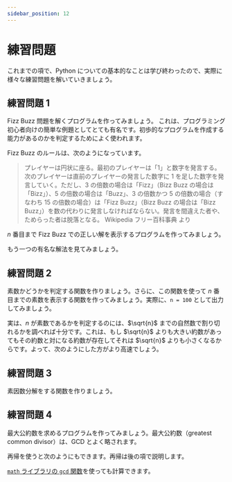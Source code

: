 ```yaml
---
sidebar_position: 12
---
```



# 練習問題

これまでの項で、Python についての基本的なことは学び終わったので、実際に様々な練習問題を解いていきましょう。

## 練習問題 1

Fizz Buzz 問題を解くプログラムを作ってみましょう。
これは、プログラミング初心者向けの簡単な例題としてとても有名です。初歩的なプログラムを作成する能力があるのかを判定するためによく使われます。

Fizz Buzz のルールは、次のようになっています。

> プレイヤーは円状に座る。最初のプレイヤーは「1」と数字を発言する。次のプレイヤーは直前のプレイヤーの発言した数字に 1 を足した数字を発言していく。ただし、3 の倍数の場合は「Fizz」（Bizz Buzz の場合は「Bizz」）、5 の倍数の場合は「Buzz」、3 の倍数かつ 5 の倍数の場合（すなわち 15 の倍数の場合）は「Fizz Buzz」（Bizz Buzz の場合は「Bizz Buzz」）を数の代わりに発言しなければならない。発言を間違えた者や、ためらった者は脱落となる。
> Wikipedia フリー百科事典 より

$n$ 番目まで Fizz Buzz での正しい解を表示するプログラムを作ってみましょう。

<Answer>
<ViewSource path="/practice/fizzbuzz.ipynb" />

もう一つの有名な解法を見てみましょう。

<ViewSource path="/practice/fizzbuzz2.ipynb" />
</Answer>

## 練習問題 2

素数かどうかを判定する関数を作りましょう。さらに、この関数を使って $n$ 番目までの素数を表示する関数を作ってみましょう。実際に、`n = 100` として出力してみましょう。

<Answer>
<ViewSource path="/practice/prime_number.ipynb" />

実は、$n$ が素数であるかを判定するのには、$\sqrt{n}$ までの自然数で割り切れるかを調べれば十分です。これは、もし $\sqrt{n}$ よりも大きい約数があってもその約数と対になる約数が存在してそれは $\sqrt{n}$ よりも小さくなるからです。よって、次のようにした方がより高速でしょう。

<ViewSource path="/practice/prime_number2.ipynb" />

</Answer>

## 練習問題 3

素因数分解をする関数を作りましょう。

<Answer>
  <ViewSource path="/practice/prime_factorize.ipynb" />
</Answer>

## 練習問題 4

最大公約数を求めるプログラムを作ってみましょう。最大公約数（greatest common divisor）は、GCD とよく略されます。

<Answer>
<ViewSource path="/practice/gcd.ipynb" />

再帰を使うと次のようにもできます。再帰は後の項で説明します。

<ViewSource path="/practice/gcd_recursive.ipynb" />

[`math` ライブラリの `gcd` 関数](https://docs.python.org/ja/3/library/math.html#math.gcd)を使っても計算できます。

<ViewSource path="/practice/gcd_math.ipynb" />

</Answer>

